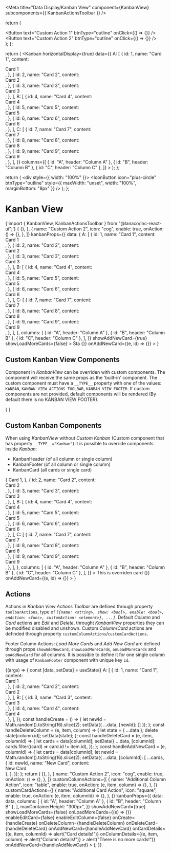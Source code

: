 
<Meta
  title="Data Display/Kanban View"
  component={KanbanView}
  subcomponents={{ KanbanActionsToolbar }}
/>

  return (
    <div className={props?.className}>
      <Button text="Custom Action 1" btnType="outline" onClick={() => {}} />
      &nbsp;
      <Button text="Custom Action 2" btnType="outline" onClick={() => {}} />
    </div>
  );
};

  return (
    <Kanban
      horizontalDisplay={true}
      data={{
        A: [
          {
            id: 1,
            name: "Card 1",
            content: <div>Card 1</div>,
          },
          {
            id: 2,
            name: "Card 2",
            content: <div>Card 2</div>,
          },
          {
            id: 3,
            name: "Card 3",
            content: <div>Card 3</div>,
          },
        ],
        B: [
          {
            id: 4,
            name: "Card 4",
            content: <div>Card 4</div>,
          },
          {
            id: 5,
            name: "Card 5",
            content: <div>Card 5</div>,
          },
          {
            id: 6,
            name: "Card 6",
            content: <div>Card 6</div>,
          },
        ],
        C: [
          {
            id: 7,
            name: "Card 7",
            content: <div>Card 7</div>,
          },
          {
            id: 8,
            name: "Card 8",
            content: <div>Card 8</div>,
          },
          {
            id: 9,
            name: "Card 9",
            content: <div>Card 9</div>,
          },
        ],
      }}
      columns={[
        { id: "A", header: "Column A" },
        { id: "B", header: "Column B" },
        { id: "C", header: "Column C" },
      ]}
    ></Kanban>
  );
};

  return (
    <div style={{ width: "100%" }}>
      <IconButton
        icon="plus-circle"
        btnType="outline"
        style={{ maxWidth: "unset", width: "100%", marginBottom: "8px" }}
      />
    </div>
  );
};

# Kanban View

<SyntaxHighlighter language="javascript" style={nord}>
  {'import { KanbanView, KanbanActionsToolbar } from "@lanaco/lnc-react-ui";'}
</SyntaxHighlighter>

<Canvas>
  <Story name="Default" args={{}}>
    {
      <KanbanView
        toolbarActions={[
          {
            name: "Custom Action 1",
            enable: true,
            onAction: () => {},
          },
          {
            name: "Custom Action 2",
            icon: "cog",
            enable: true,
            onAction: () => {},
          },
        ]}
        kanbanProps={{
          data: {
            A: [
              {
                id: 1,
                name: "Card 1",
                content: <div>Card 1</div>,
              },
              {
                id: 2,
                name: "Card 2",
                content: <div>Card 2</div>,
              },
              {
                id: 3,
                name: "Card 3",
                content: <div>Card 3</div>,
              },
            ],
            B: [
              {
                id: 4,
                name: "Card 4",
                content: <div>Card 4</div>,
              },
              {
                id: 5,
                name: "Card 5",
                content: <div>Card 5</div>,
              },
              {
                id: 6,
                name: "Card 6",
                content: <div>Card 6</div>,
              },
            ],
            C: [
              {
                id: 7,
                name: "Card 7",
                content: <div>Card 7</div>,
              },
              {
                id: 8,
                name: "Card 8",
                content: <div>Card 8</div>,
              },
              {
                id: 9,
                name: "Card 9",
                content: <div>Card 9</div>,
              },
            ],
          },
          columns: [
            { id: "A", header: "Column A" },
            { id: "B", header: "Column B" },
            { id: "C", header: "Column C" },
          ],
        }}
        showAddNewCard={true}
        showLoadMoreCards={false}
      >
        <KanbanCard id={6}>Šta</KanbanCard>
        <KanbanFooter
          id="A"
          showLoadMoreCards={true}
          showAddNewCard={true}
          onLoadMoreCards={(e, id) => {}}
          onAddNewCard={(e, id) => {}}
        ></KanbanFooter>
      </KanbanView>
    }
  </Story>
</Canvas>

<ArgsTable story="Default" />

## Custom Kanban View Components

Component in _KanbanView_ can be overriden with custom components. The component will receive the same props as the 'built-in' component.
The custom component must have a `__TYPE__` property with one of the values: `KANBAN`, `KANBAN_VIEW_ACTIONS_TOOLBAR`, `KANBAN_VIEW_FOOTER`.
If custom components are not provided, default components will be rendered (By default there is no KANBAN VIEW FOOTER).

<Canvas>
  <Story name="Custom Kanban View Components" args={{}}>
    {
      <KanbanView>
        <CustomActionsToolbar __TYPE__="KANBAN_VIEW_ACTIONS_TOOLBAR" />
        <CustomKanban __TYPE__="KANBAN" />
        <CustomFooter __TYPE__="KANBAN_VIEW_FOOTER" />
      </KanbanView>
    }
  </Story>
</Canvas>

## Custom Kanban Components

When using _KanbanView_ without _Custom Kanban_ (Custom component that has property `__TYPE__="Kanban"`) it is possible to override components inside _Kanban_:

- KanbanHeader (of all column or single column)
- KanbanFooter (of all column or single column)
- KanbanCard (all cards or single card)

<Canvas>
  <Story name="Custom Kanban Components" args={{}}>
    {
      <KanbanView
        kanbanProps={{
          data: {
            A: [
              {
                id: 1,
                name: "Card 1",
                content: <div>Card 1</div>,
              },
              {
                id: 2,
                name: "Card 2",
                content: <div>Card 2</div>,
              },
              {
                id: 3,
                name: "Card 3",
                content: <div>Card 3</div>,
              },
            ],
            B: [
              {
                id: 4,
                name: "Card 4",
                content: <div>Card 4</div>,
              },
              {
                id: 5,
                name: "Card 5",
                content: <div>Card 5</div>,
              },
              {
                id: 6,
                name: "Card 6",
                content: <div>Card 6</div>,
              },
            ],
            C: [
              {
                id: 7,
                name: "Card 7",
                content: <div>Card 7</div>,
              },
              {
                id: 8,
                name: "Card 8",
                content: <div>Card 8</div>,
              },
              {
                id: 9,
                name: "Card 9",
                content: <div>Card 9</div>,
              },
            ],
          },
          columns: [
            { id: "A", header: "Column A" },
            { id: "B", header: "Column B" },
            { id: "C", header: "Column C" },
          ],
        }}
      >
        <KanbanCard id={6}>This is overriden card</KanbanCard>
        <KanbanFooter
          id="A"
          showLoadMoreCards={true}
          showAddNewCard={true}
          onLoadMoreCards={(e, id) => {}}
          onAddNewCard={(e, id) => {}}
        ></KanbanFooter>
      </KanbanView>
    }
  </Story>
</Canvas>

## Actions

Actions in _Kanban View Actions Toolbar_ are defined through property `toolbarActions`, type of _`[{name: <string>, show: <bool>, enable: <bool>, onAction: <func>, customAction: <element>}, ...]`_.
Default _Column_ and _Card_ actions are _Edit_ and _Delete_, throught _KanbanView_ properties they can be modified disabled and unshown. Custom _Column_/_Card_ actions are definded through property `customColumnActions`/`customCardActions`.

Footer Column Actions: _Load More Cards_ and _Add New Card_ are defined through props `showAddNewCard`, `showLoadMoreCards`, `onLoadMoreCards` and `onAddNewCard` for all columns.
It is possible to define it for one single column with usage of `KanbanFooter` component with unique key `id`.

<Canvas>
  <Story name="Actions" args={{}}>
    {(args) => {
      const [data, setData] = useState({
        A: [
          {
            id: 1,
            name: "Card 1",
            content: <div>Card 1</div>,
          },
          {
            id: 2,
            name: "Card 2",
            content: <div>Card 2</div>,
          },
        ],
        B: [
          {
            id: 3,
            name: "Card 3",
            content: <div>Card 3</div>,
          },
          {
            id: 4,
            name: "Card 4",
            content: <div>Card 4</div>,
          },
        ],
      });
      const handleCreate = () => {
        let newId = Math.random().toString(16).slice(2);
        setData({ ...data, [newId]: [] });
      };
      const handleDeleteColumn = (e, item, column) => {
        let state = { ...data };
        delete state[column.id];
        setData(state);
      };
      const handleDeleteCard = (e, item, columnId) => {
        let cards = data[columnId];
        setData({
          ...data,
          [columnId]: cards.filter((card) => card.id != item.id),
        });
      };
      const handleAddNewCard = (e, columnId) => {
        let cards = data[columnId];
        let newId = Math.random().toString(16).slice(2);
        setData({
          ...data,
          [columnId]: [
            ...cards,
            { id: newId, name: "New Card", content: <div>New Card</div> },
          ],
        });
      };
      return (
        <KanbanView
          toolbarActions={[
            {
              name: "Custom Action 1",
              icon: "screwdriver",
              enable: true,
              onAction: () => {},
            },
            {
              name: "Custom Action 2",
              icon: "cog",
              enable: true,
              onAction: () => {},
            },
          ]}
          customColumnActions={[
            {
              name: "Additional Column Action",
              icon: "table",
              enable: true,
              onAction: (e, item, column) => {},
            },
          ]}
          customCardActions={[
            {
              name: "Additional Card Action",
              icon: "square",
              enable: true,
              onAction: (e, item, columnId) => {},
            },
          ]}
          kanbanProps={{
            data: data,
            columns: [
              { id: "A", header: "Column A" },
              { id: "B", header: "Column B" },
            ],
            maxContainerHeight: "300px",
          }}
          showAddNewCard={true}
          showLoadMoreCards={false}
          onLoadMoreCards={(e) => {}}
          enableEditCard={false}
          enableEditColumn={false}
          onCreate={handleCreate}
          onDeleteColumn={handleDeleteColumn}
          onDeleteCard={handleDeleteCard}
          onAddNewCard={handleAddNewCard}
          onCardDetails={(e, item, columnId) => alert("Card details!")}
          onColumnDetails={(e, item, column) => alert("Column details!")}
        >
          <KanbanFooter
            id="A"
            showLoadMoreCards={true}
            showAddNewCard={true}
            onLoadMoreCards={(e, columnId) => alert("There is no more cards!")}
            onAddNewCard={handleAddNewCard}
          ></KanbanFooter>
        </KanbanView>
      );
    }}
  </Story>
</Canvas>
